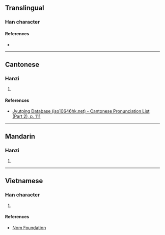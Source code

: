 {{character info/new}}
==Translingual==

===Han character===
{{Han char|rn=61|rad=心|as=15|sn=18|four=93050|canj=PTWI|ids=⿰忄蔑}}

====References====
* {{Han ref|kx=0407.410|dkj=11422|dj=0748.270|hdz=42366.150|uh=61F1|ud=25073|bh=EFCB|bd=61387}}

----

==Cantonese==

===Hanzi===
{{yue-hanzi|jyut=[[mit6]]|y=mit6}}

# {{defn|lang=yue|sort=心15}}

====References====
* [http://www.iso10646hk.net/jp/document/download.jsp Jyutping Database (iso10646hk.net) - Cantonese Pronunciation List (Part 2), p. 111]

----

==Mandarin==

===Hanzi===
{{cmn-hanzi|pin=[[miè]] ([[mie4]])|wg=mieh<sup>4</sup>}}

# {{defn|lang=cmn|sort=心15}}

----

==Vietnamese==

===Han character===
{{vi-readings|rs=心15|hanviet=mót}}

# {{defn|lang=vi|sort=心15}}

====References====
* [http://nomfoundation.org/common/nom_details.php?codepoint=61f1 Nom Foundation]